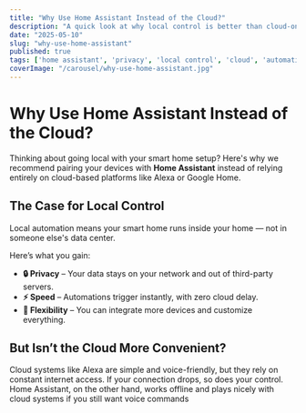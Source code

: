 ```yaml
---
title: "Why Use Home Assistant Instead of the Cloud?"
description: "A quick look at why local control is better than cloud-only systems."
date: "2025-05-10"
slug: "why-use-home-assistant"
published: true
tags: ['home assistant', 'privacy', 'local control', 'cloud', 'automation']
coverImage: "/carousel/why-use-home-assistant.jpg"
---
```


# Why Use Home Assistant Instead of the Cloud?

Thinking about going local with your smart home setup? Here's why we recommend pairing your devices with **Home Assistant** instead of relying entirely on cloud-based platforms like Alexa or Google Home.

## The Case for Local Control

Local automation means your smart home runs inside your home — not in someone else's data center.

Here’s what you gain:

- **🔒 Privacy** – Your data stays on your network and out of third-party servers.
- **⚡ Speed** – Automations trigger instantly, with zero cloud delay.
- **🔧 Flexibility** – You can integrate more devices and customize everything.

## But Isn’t the Cloud More Convenient?

Cloud systems like Alexa are simple and voice-friendly, but they rely on constant internet access. If your connection drops, so does your control. Home Assistant, on the other hand, works offline and plays nicely with cloud systems if you still want voice commands
